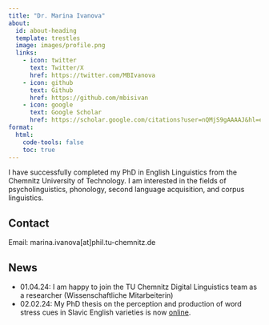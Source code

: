 ```yaml
---
title: "Dr. Marina Ivanova"
about:
  id: about-heading
  template: trestles
  image: images/profile.png
  links:
    - icon: twitter
      text: Twitter/X
      href: https://twitter.com/MBIvanova
    - icon: github
      text: Github
      href: https://github.com/mbisivan
    - icon: google
      text: Google Scholar
      href: https://scholar.google.com/citations?user=nQMjS9gAAAAJ&hl=en
format:
  html:
    code-tools: false
    toc: true
---
```


:::{#about-heading}

I have successfully completed my PhD in English Linguistics from the Chemnitz University of Technology. I am interested in the fields of psycholinguistics, phonology, second language acquisition, and corpus linguistics.

## Contact

Email: marina.ivanova[at]phil.tu-chemnitz.de

## News
- 01.04.24: I am happy to join the TU Chemnitz Digital Linguistics team as a researcher (Wissenschaftliche Mitarbeiterin) 
- 02.02.24: My PhD thesis on the perception and production of word stress cues in Slavic English varieties is now [online](https://nbn-resolving.org/urn:nbn:de:bsz:ch1-qucosa2-892831).

:::